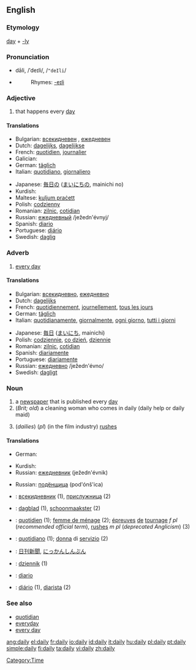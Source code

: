 ==English==

===Etymology===
[[day]] + [[-ly]]

===Pronunciation===
*dāli, /ˈdeɪli/, /<tt>"deIli</tt>/
*{{audio|en-us-daily.ogg|Audio (US)}}
*:Rhymes: [[Rhymes:English:-eɪli|-eɪli]]

===Adjective===
{{en-adj|-}}

# that happens every [[day]]

====Translations====
{{trans-top|---------}}
*Bulgarian: [[всекидневен]] {{m}}, [[ежедневен]] {{m}}
*Dutch: [[dagelijks]], [[dagelijkse]]
*French: [[quotidien]], [[journalier]]
*Galician: {{trad|gl|diario}} {{m}} {{trad|gl|diaria}} {{f}}
*German: [[täglich]]
*Italian: [[quotidiano]], [[giornaliero]]
{{trans-mid}}
*Japanese: [[毎日の]] ([[まいにちの]], mainichi no)
*Kurdish: {{KUchar|[[ڕۆژانه‌]]}}
*Maltese: [[kuljum praċett]] 
*Polish: [[codzienny]]
*Romanian: [[zilnic]], [[cotidian]]
*Russian: [[ежедневный]] /ježedn'évnyj/
*Spanish: [[diario]]
*Portuguese: [[diário]]
*Swedish: [[daglig]]
{{trans-bottom}}

===Adverb===
{{en-adv|-}}

# [[every day]]

====Translations====
{{top}}
*Bulgarian: [[всекидневно]], [[ежедневно]]
*Dutch: [[dagelijks]]
*French: [[quotidiennement]], [[journellement]], [[tous les jours]]
*German: [[täglich]]
*Italian: [[quotidianamente]], [[giornalmente]], [[ogni giorno]], [[tutti i giorni]]
{{mid}}
*Japanese: [[毎日]] ([[まいにち]], mainichi)
*Polish: [[codziennie]], [[co dzień]], [[dziennie]]
*Romanian: [[zilnic]], [[cotidian]]
*Spanish: [[diariamente]]
*Portuguese: [[diariamente]]
*Russian: [[ежедневно]] /ježedn'évno/
*Swedish: [[dagligt]]
{{bottom}}

===Noun===
{{en-noun|dailies}}

# a [[newspaper]] that is published every [[day]]
# (''Brit; old'') a cleaning woman who comes in daily (daily help or daily maid)
# {{US}} (''dailies'') (''pl'') (in the film industry) [[rushes]]

====Translations====
{{trans-top|a newspaper that is published every day}}
*German: {{t|de|Tageszeitung|f}}
{{trans-mid}}
*Kurdish: {{KUchar|[[ڕۆژنامه‌]]}}
*Russian: [[ежедневник]] (ježedn'évnik) {{m}}
{{trans-bottom}}

{{trans-top|(''Brit; old'') a cleaning woman who comes in daily (daily help or daily maid)}}
{{trans-mid}}
*Russian: [[подёнщица]] (pod'ónš'ica) {{f}}
{{trans-bottom}}

{{trans-top|(''US'') (''dailies'') (''pl'') (in the film industry) rushes}}
{{trans-mid}}
{{trans-bottom}}

{{checktrans}}
{{top}}
*{{ttbc|Bulgarian}}: [[всекидневник]] {{m}} (1), [[прислужница]] {{f}} (2)
*{{ttbc|Dutch}}: [[dagblad]] {{n}} (1), [[schoonmaakster]] {{f}} (2)
*{{ttbc|French}}: [[quotidien]] {{m}} (1); [[femme de ménage]] {{f}} (2); [[épreuves]] [[de]] [[tournage]] ''f pl'' (''recommended official term''), [[rushes]] ''m pl'' (''deprecated Anglicism'') (3)
{{mid}}
*{{ttbc|Italian}}: [[quotidiano]] {{m}} (1); [[donna]] di [[servizio]] {{f}} (2)
*{{ttbc|Japanese}}: [[日刊新聞]], [[にっかんしんぶん]]
*{{ttbc|Polish}}: [[dziennik]] {{m}} (1)
*{{ttbc|Spanish}}: [[diario]] {{m}}
*{{ttbc|Portuguese}}: [[diário]] {{m}} (1), [[diarista]] {{f}} (2)
{{bottom}}

===See also===
*[[quotidian]]
*[[everyday]]
*[[every day]]

[[Category:Time]]

[[ang:daily]]
[[el:daily]]
[[fr:daily]]
[[io:daily]]
[[id:daily]]
[[it:daily]]
[[hu:daily]]
[[pl:daily]]
[[pt:daily]]
[[simple:daily]]
[[fi:daily]]
[[ta:daily]]
[[vi:daily]]
[[zh:daily]]